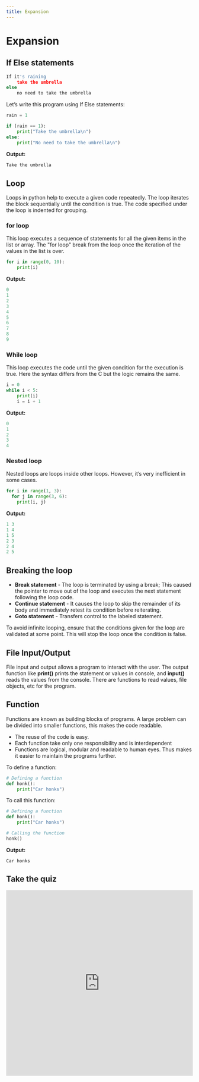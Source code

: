 ```yaml
---
title: Expansion
---
```


<CodeLabLayout title="PythonFunctions">

# Expansion

## If Else statements
```python
If it's raining
    take the umbrella
else
    no need to take the umbrella
```

Let’s write this program using If Else statements:
```python
rain = 1

if (rain == 1):
    print("Take the umbrella\n")
else:
    print("No need to take the umbrella\n")
```

**Output:**
```python
Take the umbrella
```

## Loop
Loops in python help to execute a given code repeatedly. The loop iterates the block sequentially until the condition is true. The code specified under the loop is indented for grouping.

### for loop
This loop executes a sequence of statements for all the given items in the list or array. The "for loop" break from the loop once the iteration of the values in the list is over.

```python
for i in range(0, 10):
    print(i)
```

**Output:**
```python
0
1
2
3
4
5
6
7
8
9
```

### While loop
This loop executes the code until the given condition for the execution is true. Here the syntax differs from the C but the logic remains the same.

```python
i = 0
while i < 5:
    print(i)
    i = i + 1
```

**Output:**
```python
0
1
2
3
4
```

### Nested loop
Nested loops are loops inside other loops. However, it’s very inefficient in some cases.

```python
for i in range(1, 3):
  for j in range(3, 6):
    print(i, j)
```

**Output:**
```python
1 3
1 4
1 5
2 3
2 4
2 5
```

## Breaking the loop
- **Break statement** - The loop is terminated by using a break; This caused the pointer to move out of the loop and executes the next statement following the loop code.
- **Continue statement** -  It causes the loop to skip the remainder of its body and immediately retest its condition before reiterating.
- **Goto statement** - Transfers control to the labeled statement.

<Note>To avoid infinite looping, ensure that the conditions given for the loop are validated at some point. This will stop the loop once the condition is false.</Note>

## File Input/Output
File input and output allows a program to interact with the user. The output function like **print()** prints the statement or values in console, and **input()** reads the values from the console. There are functions to read values, file objects, etc for the program.

## Function
Functions are known as building blocks of programs. A large problem can be divided into smaller functions, this makes the code readable.

- The reuse of the code is easy.
- Each function take only one responsibility and is interdependent
- Functions are logical, modular and readable to human eyes. Thus makes it easier to maintain the programs further.

To define a function:
```python
# Defining a function
def honk():
    print("Car honks")
```

To call this function:
```python
# Defining a function
def honk():
    print("Car honks")

# Calling the function
honk()
```

**Output:**
```
Car honks
```

## Take the quiz
<iframe src="https://docs.google.com/forms/d/e/1FAIpQLScsLdDp9BtnbTout1FmboJMrEfjYdPGVkkNmEoRjwKmnLS3hQ/viewform?embedded=true" width="100%" height="500" frameborder="0" marginheight="0" marginwidth="0">Loading…</iframe>

</CodeLabLayout>